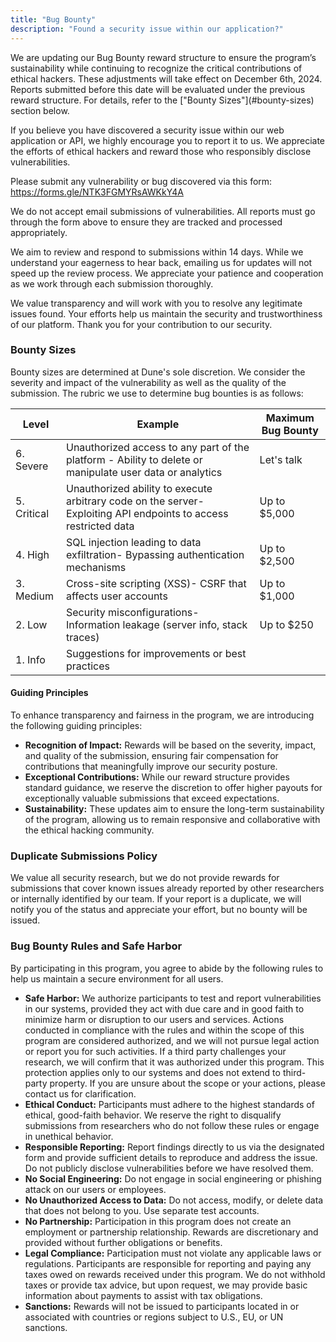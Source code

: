 ```yaml
---
title: "Bug Bounty"
description: "Found a security issue within our application?"
---
```


<Info> 
We are updating our Bug Bounty reward structure to ensure the program’s sustainability while continuing to recognize the critical contributions of ethical hackers.
These adjustments will take effect on December 6th, 2024. Reports submitted before this date will be evaluated under the previous reward structure. 
For details, refer to the ["Bounty Sizes"](#bounty-sizes) section below.
</Info>

If you believe you have discovered a security issue within our web application or API, we highly encourage you to report it to us. We appreciate the efforts of ethical hackers and reward those who responsibly disclose vulnerabilities.

Please submit any vulnerability or bug discovered via this form: https://forms.gle/NTK3FGMYRsAWKkY4A

We do not accept email submissions of vulnerabilities. All reports must go through the form above to ensure they are tracked and processed appropriately.

We aim to review and respond to submissions within 14 days. While we understand your eagerness to hear back, emailing us for updates will not speed up the review process. We appreciate your patience and cooperation as we work through each submission thoroughly.

We value transparency and will work with you to resolve any legitimate issues found. Your efforts help us maintain the security and trustworthiness of our platform. Thank you for your contribution to our security.

### Bounty Sizes
Bounty sizes are determined at Dune's sole discretion. We consider the severity and impact of the vulnerability as well as the quality of the submission. The rubric we use to determine bug bounties is as follows:

| Level       | Example                                                                                                          | Maximum Bug Bounty |
|-------------|------------------------------------------------------------------------------------------------------------------|--------------------|
| 6. Severe   | Unauthorized access to any part of the platform - Ability to delete or manipulate user data or analytics         | Let's talk         |
| 5. Critical | Unauthorized ability to execute arbitrary code on the server- Exploiting API endpoints to access restricted data | Up to $5,000      |
| 4. High     | SQL injection leading to data exfiltration- Bypassing authentication mechanisms                                  | Up to $2,500       |
| 3. Medium   | Cross-site scripting (XSS)- CSRF that affects user accounts                                                      | Up to $1,000       |
| 2. Low      | Security misconfigurations- Information leakage (server info, stack traces)                                      | Up to $250         |
| 1. Info     | Suggestions for improvements or best practices                                                                   |                    |

#### Guiding Principles
To enhance transparency and fairness in the program, we are introducing the following guiding principles:
- **Recognition of Impact:** Rewards will be based on the severity, impact, and quality of the submission, ensuring fair compensation for contributions that meaningfully improve our security posture.
- **Exceptional Contributions:** While our reward structure provides standard guidance, we reserve the discretion to offer higher payouts for exceptionally valuable submissions that exceed expectations.
- **Sustainability:** These updates aim to ensure the long-term sustainability of the program, allowing us to remain responsive and collaborative with the ethical hacking community.

### Duplicate Submissions Policy
We value all security research, but we do not provide rewards for submissions that cover known issues already reported by other researchers or internally identified by our team. If your report is a duplicate, we will notify you of the status and appreciate your effort, but no bounty will be issued.

### Bug Bounty Rules and Safe Harbor
By participating in this program, you agree to abide by the following rules to help us maintain a secure environment for all users.

- **Safe Harbor:** We authorize participants to test and report vulnerabilities in our systems, provided they act with due care and in good faith to minimize harm or disruption to our users and services. Actions conducted in compliance with the rules and within the scope of this program are considered authorized, and we will not pursue legal action or report you for such activities. If a third party challenges your research, we will confirm that it was authorized under this program. This protection applies only to our systems and does not extend to third-party property. If you are unsure about the scope or your actions, please contact us for clarification.
- **Ethical Conduct:** Participants must adhere to the highest standards of ethical, good-faith behavior. We reserve the right to disqualify submissions from researchers who do not follow these rules or engage in unethical behavior.
- **Responsible Reporting:** Report findings directly to us via the designated form and provide sufficient details to reproduce and address the issue. Do not publicly disclose vulnerabilities before we have resolved them.
- **No Social Engineering:** Do not engage in social engineering or phishing attack on our users or employees.
- **No Unauthorized Access to Data:** Do not access, modify, or delete data that does not belong to you. Use separate test accounts.
- **No Partnership:** Participation in this program does not create an employment or partnership relationship. Rewards are discretionary and provided without further obligations or benefits.
- **Legal Compliance:** Participation must not violate any applicable laws or regulations. Participants are responsible for reporting and paying any taxes owed on rewards received under this program. We do not withhold taxes or provide tax advice, but upon request, we may provide basic information about payments to assist with tax obligations.
- **Sanctions:** Rewards will not be issued to participants located in or associated with countries or regions subject to U.S., EU, or UN sanctions.
